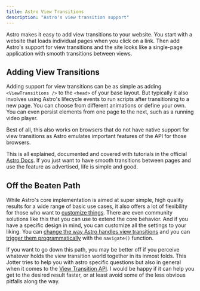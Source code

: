 ```yaml
---
title: Astro View Transitions
description: "Astro's view transition support"
---
```



Astro makes it easy to add view transitions to your website. You start with a website that loads individual pages when you click on a link. Then add Astro's support for view transitions and the site looks like a single-page application with smooth transitions between views.

## Adding View Transitions
Adding support for view transitions can be as simple as adding `<ViewTransitions />` to the `<head>` of your base layout. But typically it also involves using Astro's lifecycle events to run scripts after transitioning to a new page. You can choose from different animations or define your own. You can even persist elements from one page to the next, such as a running video player.

Best of all, this also works on browsers that do not have native support for view transitions as Astro emulates important features of the API for those browsers.

This is all explained, documented and covered with tutorials in the official [Astro Docs](https://docs.astro.build/guides/view-transitions/). If you just want to have smooth transitions between pages and use the feature as advertised, life is simple and good.

## Off the Beaten Path
While Astro's core implementation is aimed at super simple, high quality results for a wide range of basic use cases, it also offers a lot of flexibility for those who want to [customize things](./directives/). There are even community solutions like this <BoT/> that you can use to extend the core behavior. And if you have a specific design in mind, you can customize all the settings to your liking. You can [change the way Astro handles view transitions](./flow-events/) and you can [trigger them programmatically](/jotter/astro/flow-events/#triggers) with the `navigate()` function.

If you want to go down this path, you may be better off if you perceive whatever holds the view transition world together in its inmost folds. This Jotter tries to help you with astro specific questions but also in general when it comes to the [View Transition API](/jotter/api/). I would be happy if it can help you get to the desired result faster, or at least avoid some of the less obvious pitfalls along the way.
